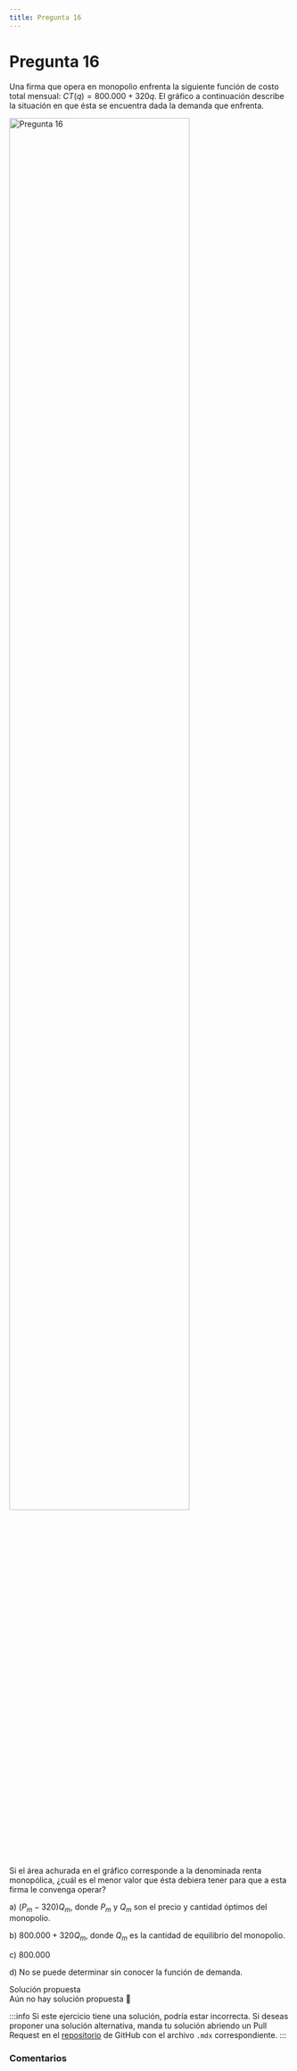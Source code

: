```yaml
---
title: Pregunta 16
---
```



# Pregunta 16

<div className="exercise">

Una firma que opera en monopolio enfrenta la siguiente función de costo total mensual: $CT(q)=800.000 + 320q$. El gráfico a continuación describe la situación en que ésta se encuentra dada la demanda que enfrenta.

<Image
  src="engineering/economics/exercises/2016-2/p16/image.png"
  alt="Pregunta 16"
  width="80%"
/>

Si el área achurada en el gráfico corresponde a la denominada renta monopólica, ¿cuál es el menor valor que ésta debiera tener para que a esta firma le convenga operar?

a) $(P_m-320)Q_m$, donde $P_m$ y $Q_m$ son el precio y cantidad óptimos del monopolio.

b) $800.000+320Q_m$, donde $Q_m$ es la cantidad de equilibrio del monopolio.

c) $800.000$

d) No se puede determinar sin conocer la función de demanda.
</div>

<MDXDetails>
<summary>Solución propuesta</summary>

<div className="exercise">
Aún no hay solución propuesta 🥲
</div>

:::info
Si este ejercicio tiene una solución, podría estar incorrecta. Si deseas proponer una solución alternativa, manda tu solución abriendo
un Pull Request en el [repositorio](https://github.com/crow-rojas/apuntes-fundamentals/pulls) de GitHub con el archivo
`.mdx` correspondiente.
:::

</MDXDetails>

### Comentarios

<Disqus
  url="https://crow-rojas.github.io/apuntes-fundamentals/docs/engineering/economics/exercises/2016-2/p16"
  identifier="docs/engineering/economics/exercises/2016-2/p16"
  title="2016-2 Economia - Pregunta 16"
/>
